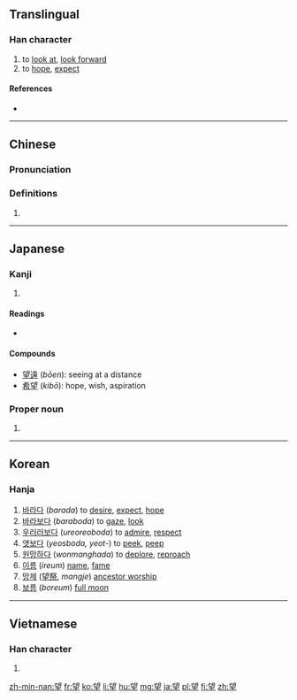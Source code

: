 {{also|朢}}
{{character info/new}}
==Translingual==

===Han character===
{{Han char|rn=74|rad=月|as=07|sn=11|four=0710<sub>4</sub>|canj=卜月竹土 (YBHG), 卜月一土 (YBMG)|ids=⿱⿰亡月王}}

# to [[look at]], [[look forward]]
# to [[hope]], [[expect]]

====References====
* {{Han ref|kx=0505.290|dkj=14368|dj=0884.230|hdz=32080.020|uh=671B|ud=26395|bh=B1E6|bd=45542}}

----

==Chinese==
{{zh-forms}}

===Pronunciation===
{{zh-pron
|m=wàng
|c=mong6
|mc=y
|oc=y
|ma=
|cat=v
}}

===Definitions===
# {{rfdef|lang=zh}}

----

==Japanese==

===Kanji===
{{ja-kanji|grade=4|rs=月07}}

# {{defn|lang=ja|sort=月07}}

====Readings====
* {{ja-readings|goon=[[もう]] (mō)|kanon=[[ぼう]] (bō)|kun=[[のぞむ]] (nozomu), [[のぞみ]] (nozomi), [[もち]] (mochi)}}

====Compounds====
* [[望遠]] (''bōen''): seeing at a distance
* [[希望]] (''kibō''): hope, wish, aspiration

===Proper noun===
{{ja-pos|のぞむ|proper}}

# {{given name|male|lang=ja|sort=のぞむ}}

----

==Korean==

===Hanja===
{{ko-hanja|hangeul=망|eumhun=|rv=mang|mr=mang|y=mang}}

# [[바라다]] (''barada'') to [[desire]], [[expect]], [[hope]]
# [[바라보다]] (''baraboda'') to [[gaze]], [[look]]
# [[우러러보다]] (''ureoreoboda'') to [[admire]], [[respect]]
# [[엿보다]] (''yeosboda, yeot-'') to [[peek]], [[peep]]
# [[원망하다]] (''wonmanghada'') to [[deplore]], [[reproach]]
# [[이름]] (''ireum'') [[name]], [[fame]]
# [[망제]] ([[望祭]], ''mangje'') [[ancestor worship]]
# [[보름]] (''boreum'') [[full moon]]

----

==Vietnamese==

===Han character===
{{vi-hantu|[[vọng]]|rs=月07}}

# {{defn|lang=vi|sort=月07}}

[[zh-min-nan:望]]
[[fr:望]]
[[ko:望]]
[[li:望]]
[[hu:望]]
[[mg:望]]
[[ja:望]]
[[pl:望]]
[[fi:望]]
[[zh:望]]